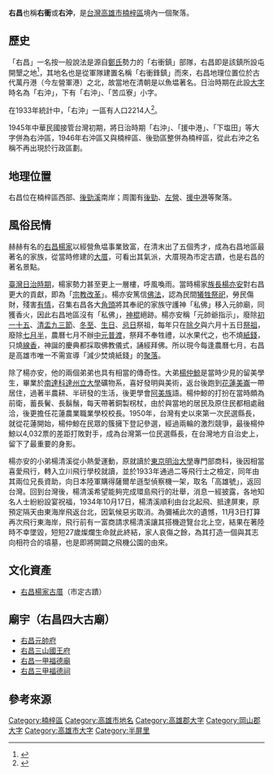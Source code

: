{{Otheruses|subject=[[高雄市|高雄市]][[楠梓區|楠梓區]]的聚落|other=政治人物|林右昌}}
{{Infobox Hokkien name
| title      = 右昌
| hanji      = 右昌
| poj        = Iū-chhiong
| hanlo      = 
| tl         = Iū-tshiong
| bp         = 
| hokkienipa = 
| lm         = 
| image      = Uchū (Taiwan Hōzu).jpg
| image_size = 
| caption    = 20世紀初《台灣堡圖》中所繪的右沖庄及鄰近地帶
}}
'''右昌'''也稱'''右衝'''或'''右沖'''，是[[台灣|台灣]][[高雄市|高雄市]][[楠梓區|楠梓區]]境內一個聚落。

== 歷史 ==
「右昌」一名按一般說法是源自[[明鄭時期|鄭氏]]勢力的「右衝鎮」部隊，右昌即是該鎮所設屯開墾之地<ref name="hou">{{cite book|title=後勁溪采風錄|publisher=後勁文物館|year=2007|isbn=9789868394209}}</ref>，其地名也是從軍隊建置名稱「右衝鋒鎮」而來，右昌地理位置位於古代萬丹港（今左營軍港）之北，故當地在清朝是以魚塭著名。日治時期在此設[[大字|大字]]時名為「右沖」，下有「右沖」、「苦瓜寮」小字。

在1933年統計中，「右沖」一區有人口2214人<ref>{{cite book|title=昭和八年十二月三十一日 臺灣現住人口統計|year=1934|publisher=臺灣總督官房調查課}}</ref>。

1945年中華民國接管台灣初期，將日治時期「右沖」、「援中港」、「下塩田」等大字併為右沖區，1946年右沖區又與楠梓區、後勁區整併為楠梓區，從此右沖之名稱不再出現於行政區劃。

== 地理位置 ==
右昌位在楠梓區西部、[[後勁溪|後勁溪]]南岸；周圍有[[後勁|後勁]]、[[左營_(左營區)|左營]]、[[援中港|援中港]]等聚落。

== 風俗民情 ==
赫赫有名的[[右昌楊家|右昌楊家]]以經營魚塭事業致富，在清末出了五個秀才，成為右昌地區最著名的家族，從當時修建的[[右昌楊家古厝|大厝]]，可看出其氣派，大厝現為市定古蹟，也是右昌的著名景點。

[[臺灣日治時期|臺灣日治時期]]，楊家勢力甚至更上一層樓，呼風喚雨。當時楊家[[族長|族長]][[楊亦安|楊亦安]]對右昌更大的貢獻，即為「[[宗教改革|宗教改革]]」。楊亦安篤信[[佛法|佛法]]，認為民間[[犧牲|犧牲]][[祭祀|祭祀]]，勞民傷財，殘害[[有情|有情]]，召集右昌各大[[角頭|角頭]]將其奉祀的家族守護神「私佛」移入元帥廟，同獲香火，因此右昌地區沒有「私佛」，[[神棍|神棍]]絕跡。楊亦安稱「元帥爺指示」，廢除[[初一十五|初一十五]]、[[除清盂九|清盂九三節]]、[[冬至|冬至]]、[[生日|生日]]、[[忌日|忌日]]祭祖，每年只在[[除夕|除夕]]與六月十五日[[祭祖|祭祖]]，廢除[[七月半|七月半]]，農曆七月不辦[[中元普渡|中元普渡]]，祭拜不奉牲禮，以水果代之，也不燒[[紙錢|紙錢]]，只燒[[線香|線香]]，神誕的慶典都採取佛教儀式，誦經拜佛。所以現今每逢農曆七月，右昌是高雄市唯一不需宣導「減少焚燒紙錢」的[[聚落|聚落]]。

除了楊亦安，他的兩個弟弟也具有相當的傳奇性。大弟[[楊仲鯨|楊仲鯨]]是當時少見的留美學生，畢業於[[南達科達州立大學|南達科達州立大學]]礦物系，喜好發明與美術，返台後跑到[[花蓮|花蓮]][[美崙|美崙]]一帶居住，過著半農耕、半研發的生活，後更學會[[阿美族|阿美族]]語。楊仲鯨的打扮在當時頗為前衛，蓄長鬢、長鬍鬚，每天帶著銅製柺杖，由於與當地的居民及原住民都相處融洽，後更擔任花蓮農業職業學校校長。1950年，台灣有史以來第一次民選縣長，就從花蓮開始，楊仲鯨在民眾的簇擁下登記參選，經過兩輪的激烈競爭，最後楊仲鯨以4,032票的差距打敗對手，成為台灣第一位民選縣長，在台灣地方自治史上，留下了最重要的身影。

楊亦安的小弟楊清溪從小熱愛運動，原就讀於[[東京|東京]][[明治大學|明治大學]]專門部商科，後因相當喜愛飛行，轉入立川飛行學校就讀，並於1933年通過二等飛行士之檢定，同年由其兩位兄長資助，向日本陸軍購得薩爾牟遜型偵察機一架，取名「高雄號」，返回台灣。回到台灣後，楊清溪希望能夠完成環島飛行的壯舉，消息一經披露，各地知名人士紛紛設宴祝福，1934年10月17日，楊清溪順利由台北起飛、抵達屏東，原預定隔天由東海岸飛返台北，因氣候惡劣取消。為彌補此次的遺憾，11月3日打算再次飛行東海岸，飛行前有一富商請求楊清溪讓其搭機遊覽台北上空，結果在著陸時不幸墜毀，短短27歲燦爛生命就此終結，家人哀傷之餘，為其打造一個與其志向相符合的墳墓，也是即將開闢之飛機公園的由來。

==文化資產==
*[[右昌楊家古厝|右昌楊家古厝]]（市定古蹟）

==廟宇（右昌四大古廟）==
*[[右昌元帥府|右昌元帥府]]
*[[右昌三山國王府|右昌三山國王府]]
*[[右昌一甲福德廟|右昌一甲福德廟]]
*[[右昌三甲福德祠|右昌三甲福德祠]]

== 參考來源 ==
{{reflist}}

{{高雄郡}}
{{岡山郡}}
{{高雄市舊町名}}

[[Category:楠梓區|Category:楠梓區]]
[[Category:高雄市地名|Category:高雄市地名]]
[[Category:高雄郡大字|Category:高雄郡大字]]
[[Category:岡山郡大字|Category:岡山郡大字]]
[[Category:高雄市大字|Category:高雄市大字]]
[[Category:半屏里|Category:半屏里]]